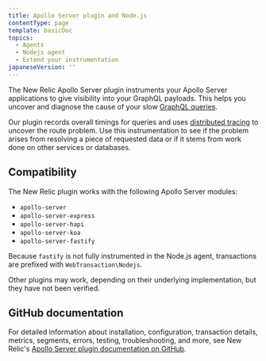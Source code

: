 ```yaml
---
title: Apollo Server plugin and Node.js
contentType: page
template: basicDoc
topics:
  - Agents
  - Nodejs agent
  - Extend your instrumentation
japaneseVersion: ''
---
```


The New Relic Apollo Server plugin instruments your Apollo Server applications to give visibility into your GraphQL payloads. This helps you uncover and diagnose the cause of your slow [GraphQL queries](/docs/apis/nerdgraph/get-started/introduction-new-relic-nerdgraph).

Our plugin records overall timings for queries and uses [distributed tracing](/docs/understand-dependencies/distributed-tracing/get-started/how-new-relic-distributed-tracing-works) to uncover the route problem. Use this instrumentation to see if the problem arises from resolving a piece of requested data or if it stems from work done on other services or databases.

## Compatibility

The New Relic plugin works with the following Apollo Server modules:

* `apollo-server`
* `apollo-server-express`
* `apollo-server-hapi`
* `apollo-server-koa`
* `apollo-server-fastify`

Because `fastify` is not fully instrumented in the Node.js agent, transactions are prefixed with `WebTransaction\Nodejs`.

Other plugins may work, depending on their underlying implementation, but they have not been verified.

## GitHub documentation

For detailed information about installation, configuration, transaction details, metrics, segments, errors, testing, troubleshooting, and more, see New Relic's [Apollo Server plugin documentation on GitHub](https://github.com/newrelic/newrelic-node-apollo-server-plugin/blob/main/README.md).
